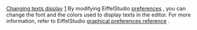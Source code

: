 [[Property:title|Changing texts display]]
[[Property:weight|1]]
By modifying EiffelStudio [[EiffelStudio preferences: Introduction|preferences]] , you can change the font and the colors used to display texts in the editor. For more information, refer to EiffelStudio [[Interface|graphical preferences reference]] . 
{{seealso| '''See Also''' <br/>
[[Customizing class text views|Customizing formatted output]]  }}




